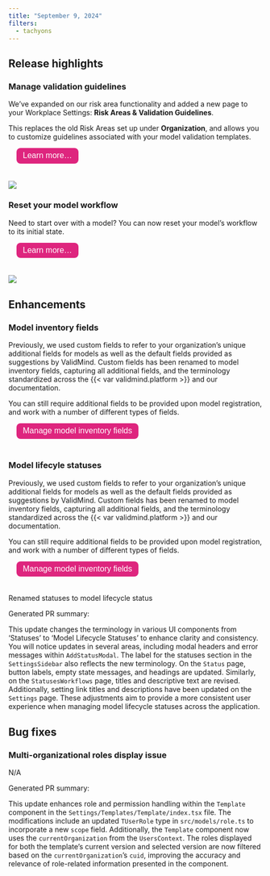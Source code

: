 ```yaml
---
title: "September 9, 2024"
filters:
  - tachyons
---
```


## Release highlights



<!---
PR #906: Added new page to manage Risk Areas and guidelines
URL: https://github.com/validmind/frontend/pull/906
Labels: enhancement
--->

### Manage validation guidelines

:::: {.flex .flex-wrap .justify-around}

::: {.w-50-ns}
We've expanded on our risk area functionality and added a new page to your Workplace Settings: **Risk Areas & Validation Guidelines**.

This replaces the old Risk Areas set up under **Organization**, and allows you to customize guidelines associated with your model validation templates.

<form method="get" action="/guide/model-validation/manage-validation-guidelines.html" target="_blank">
   <button type="submit" style="color: white; background-color: #de257e; border-radius: 8px; border: none; font-size: 16px; padding: 6.25px 12.5px; margin-left: 16px; margin-bottom: 20px;">Learn more...</button>
</form>

:::

::: {.w-50-ns}

![](settings-validation-guidelines.png){fig-alt="A screenshot showing the Risk Areas & Validation Guidelines in Workspace Settings"}

:::

::::


<!---
PR #921: Added "Reset Workflow" on the model inventory page
URL: https://github.com/validmind/frontend/pull/921
Labels: enhancement
--->

### Reset your model workflow
:::: {.flex .flex-wrap .justify-around}

::: {.w-70-ns}


Need to start over with a model? You can now reset your model's workflow to its initial state.

<form method="get" action="/guide/model-workflows/working-with-model-workflows.html#reset-your-model-workflow" target="_blank">
   <button type="submit" style="color: white; background-color: #de257e; border-radius: 8px; border: none; font-size: 16px; padding: 6.25px 12.5px; margin-left: 16px; margin-bottom: 20px;">Learn more...</button>
</form>

:::

::: {.w-30-ns}

![](reset-model-workflow.png){fig-alt="A screenshot showing the option to reset your model workflow"}


:::

::::

## Enhancements

### Model inventory fields

Previously, we used custom fields to refer to your organization's unique additional fields for models as well as the default fields provided as suggestions by ValidMind. Custom fields has been renamed to model inventory fields, capturing all additional fields, and the terminology standardized across the {{< var validmind.platform >}} and our documentation.

:::: {.flex .flex-wrap .justify-around}

::: {.w-70-ns}
You can still require additional fields to be provided upon model registration, and work with a number of different types of fields.

:::

::: {.w-30-ns}

<form method="get" action="/guide/model-inventory/manage-model-inventory-fields.html" target="_blank">
   <button type="submit" style="color: white; background-color: #de257e; border-radius: 8px; border: none; font-size: 16px; padding: 6.25px 12.5px; margin-left: 16px; margin-bottom: 20px;">Manage model inventory fields</button>
</form>

:::

::::



<!---
PR #929: Renamed Statuses to Model Lifecycle Statuses
URL: https://github.com/validmind/frontend/pull/929
Labels: enhancement
--->
### Model lifecyle statuses

Previously, we used custom fields to refer to your organization's unique additional fields for models as well as the default fields provided as suggestions by ValidMind. Custom fields has been renamed to model inventory fields, capturing all additional fields, and the terminology standardized across the {{< var validmind.platform >}} and our documentation.

:::: {.flex .flex-wrap .justify-around}

::: {.w-70-ns}
You can still require additional fields to be provided upon model registration, and work with a number of different types of fields.

:::

::: {.w-30-ns}

<form method="get" action="/guide/model-inventory/manage-model-inventory-fields.html" target="_blank">
   <button type="submit" style="color: white; background-color: #de257e; border-radius: 8px; border: none; font-size: 16px; padding: 6.25px 12.5px; margin-left: 16px; margin-bottom: 20px;">Manage model inventory fields</button>
</form>

:::

::::

Renamed statuses to model lifecycle status
 
Generated PR summary: 
 
This update changes the terminology in various UI components from 'Statuses' to 'Model Lifecycle Statuses' to enhance clarity and consistency. You will notice updates in several areas, including modal headers and error messages within `AddStatusModal`. The label for the statuses section in the `SettingsSidebar` also reflects the new terminology. On the `Status` page, button labels, empty state messages, and headings are updated. Similarly, on the `StatusesWorkflows` page, titles and descriptive text are revised. Additionally, setting link titles and descriptions have been updated on the `Settings` page. These adjustments aim to provide a more consistent user experience when managing model lifecycle statuses across the application.

## Bug fixes

<!---
PR #910: fix template editor showing multiorg roles
URL: https://github.com/validmind/frontend/pull/910
Labels: bug
--->
### Multi-organizational roles display issue 
N/A
 
Generated PR summary: 
 
This update enhances role and permission handling within the `Template` component in the `Settings/Templates/Template/index.tsx` file. The modifications include an updated `TUserRole` type in `src/models/role.ts` to incorporate a new `scope` field. Additionally, the `Template` component now uses the `currentOrganization` from the `UsersContext`. The roles displayed for both the template's current version and selected version are now filtered based on the `currentOrganization`'s `cuid`, improving the accuracy and relevance of role-related information presented in the component.

